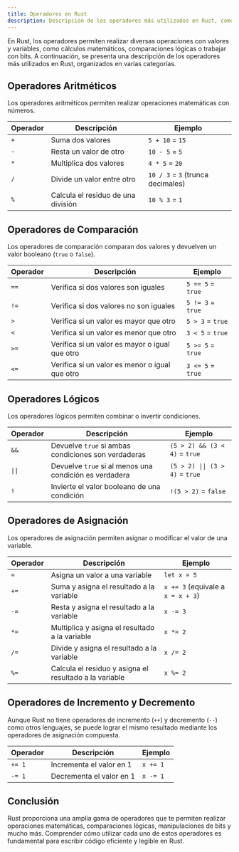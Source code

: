 ```yaml
---
title: Operadores en Rust
description: Descripción de los operadores más utilizados en Rust, como aritméticos, de comparación, lógicos, de asignación e incremento/decremento.
---
```


En Rust, los operadores permiten realizar diversas operaciones con valores y variables, como cálculos matemáticos, comparaciones lógicas o trabajar con bits. A continuación, se presenta una descripción de los operadores más utilizados en Rust, organizados en varias categorías.

## Operadores Aritméticos

Los operadores aritméticos permiten realizar operaciones matemáticas con números.

| Operador | Descripción                     | Ejemplo                      |
|----------|---------------------------------|------------------------------|
| `+`      | Suma dos valores                | `5 + 10` = `15`              |
| `-`      | Resta un valor de otro          | `10 - 5` = `5`               |
| `*`      | Multiplica dos valores          | `4 * 5` = `20`               |
| `/`      | Divide un valor entre otro      | `10 / 3` = `3` (trunca decimales) |
| `%`      | Calcula el residuo de una división | `10 % 3` = `1`            |


## Operadores de Comparación

Los operadores de comparación comparan dos valores y devuelven un valor booleano (`true` o `false`).

| Operador | Descripción                              | Ejemplo              |
|----------|------------------------------------------|----------------------|
| `==`     | Verifica si dos valores son iguales       | `5 == 5` = `true`    |
| `!=`     | Verifica si dos valores no son iguales    | `5 != 3` = `true`    |
| `>`      | Verifica si un valor es mayor que otro    | `5 > 3` = `true`     |
| `<`      | Verifica si un valor es menor que otro    | `3 < 5` = `true`     |
| `>=`     | Verifica si un valor es mayor o igual que otro | `5 >= 5` = `true` |
| `<=`     | Verifica si un valor es menor o igual que otro | `3 <= 5` = `true` |


## Operadores Lógicos

Los operadores lógicos permiten combinar o invertir condiciones.

| Operador | Descripción                    | Ejemplo                      |
|----------|--------------------------------|------------------------------|
| `&&`     | Devuelve `true` si ambas condiciones son verdaderas | `(5 > 2) && (3 < 4)` = `true` |
| `\|\|`     | Devuelve `true` si al menos una condición es verdadera | `(5 > 2) \|\| (3 > 4)` = `true` |
| `!`      | Invierte el valor booleano de una condición | `!(5 > 2)` = `false` |


## Operadores de Asignación

Los operadores de asignación permiten asignar o modificar el valor de una variable.

| Operador | Descripción                                         | Ejemplo                   |
|----------|-----------------------------------------------------|---------------------------|
| `=`      | Asigna un valor a una variable                      | `let x = 5`               |
| `+=`     | Suma y asigna el resultado a la variable            | `x += 3` (equivale a `x = x + 3`) |
| `-=`     | Resta y asigna el resultado a la variable           | `x -= 3`                  |
| `*=`     | Multiplica y asigna el resultado a la variable      | `x *= 2`                  |
| `/=`     | Divide y asigna el resultado a la variable          | `x /= 2`                  |
| `%=`     | Calcula el residuo y asigna el resultado a la variable | `x %= 2`               |


## Operadores de Incremento y Decremento

Aunque Rust no tiene operadores de incremento (`++`) y decremento (`--`) como otros lenguajes, se puede lograr el mismo resultado mediante los operadores de asignación compuesta.

| Operador | Descripción                    | Ejemplo           |
|----------|--------------------------------|-------------------|
| `+= 1`   | Incrementa el valor en 1       | `x += 1`          |
| `-= 1`   | Decrementa el valor en 1       | `x -= 1`          |


## Conclusión

Rust proporciona una amplia gama de operadores que te permiten realizar operaciones matemáticas, comparaciones lógicas, manipulaciones de bits y mucho más. Comprender cómo utilizar cada uno de estos operadores es fundamental para escribir código eficiente y legible en Rust.